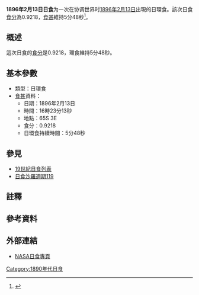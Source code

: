 {{Infobox Solar eclipse
| Year        = 1896
| Month       = 2
| Day         = 13
| Type        = 日環食
| Image       = SE1896Feb13A.png
| Image size  = 200px
| Image intro = 1896年2月13日日環食路徑圖
  <!--   日食資料   -->
| Gamma       = -0.9220
| Mag         = 0.9218
| Saros       = [[日食沙羅週期119|119]]
| Saros total = 
| Saros seq   = 
  <!--     食甚     -->
| Duration    = 5分48秒
| Location    = 
| Coords      = 
| Width       = 761公里
  <!--   開始時間   -->
| Partial     = 
| Start type  = 
| Centre      = 
| Greatest    = 16:23:13
  <!--     倒數     -->
| hour        = 16
| minute      = 23
| second      = 13
| Duration_s  = 
}}
'''1896年2月13日日食'''为一次在协调世界时[[1896年|1896年]][[2月13日|2月13日]]出現的日環食。該次日食[[食分|食分]]為0.9218，[[食甚|食甚]]維持5分48秒<ref name="nasa_catalog_list">{{cite web |url=http://eclipse.gsfc.nasa.gov/SEcat5/SE1801-1900.html |title=Catalog of Solar Eclipses: 1801 to 1900 |language=en |publisher=[[NASA|NASA]] |accessdate=2009-07-26 |archiveurl=https://web.archive.org/web/20150112204733/http://eclipse.gsfc.nasa.gov/SEcat5/SE1801-1900.html |archivedate=2015-01-12 |deadurl=no }}</ref>。

== 概述 ==
這次日食的[[食分|食分]]是0.9218，環食維持5分48秒。

== 基本參數 ==
{{NoteUTC}}
* 類型：日環食
*[[食甚|食甚]]資料：
** 日期：1896年2月13日
** 時間：16時23分13秒 
** 地點：65S 3E
** 食分：0.9218
** 日環食持續時間：5分48秒

== 參見 ==
{{日食主題}}
* [[19世紀日食列表|19世紀日食列表]]
* [[日食沙羅週期119|日食沙羅週期119]]

== 註釋 ==
{{NoteFoot}}

== 參考資料 ==
{{reflist}}

== 外部連結 ==
* [http://eclipse.gsfc.nasa.gov/solar.html NASA日食專頁]{{Wayback|url=http://eclipse.gsfc.nasa.gov/solar.html |date=20190108200537 }}{{en icon}}

{{日食}}

[[Category:1890年代日食|Category:1890年代日食]]


{{Eclipse-stub}}